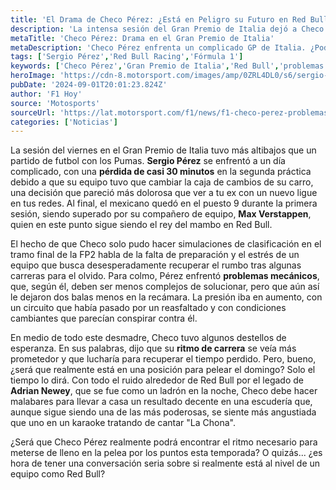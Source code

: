 ```yaml
---
title: 'El Drama de Checo Pérez: ¿Está en Peligro su Futuro en Red Bull?'
description: 'La intensa sesión del Gran Premio de Italia dejó a Checo Pérez en una encrucijada. Entre problemas mecánicos y presión, ¿podrá hallar su ritmo y mantener su lugar en Red Bull?'
metaTitle: 'Checo Pérez: Drama en el Gran Premio de Italia'
metaDescription: 'Checo Pérez enfrenta un complicado GP de Italia. ¿Podrá encontrar el ritmo necesario para mantener su lugar en Red Bull?'
tags: ['Sergio Pérez','Red Bull Racing','Fórmula 1']
keywords: ['Checo Pérez','Gran Premio de Italia','Red Bull','problemas mecánicos','motor racing']
heroImage: 'https://cdn-8.motorsport.com/images/amp/0ZRL4DL0/s6/sergio-perez-red-bull-racing.jpg'
pubDate: '2024-09-01T20:01:23.824Z'
author: 'F1 Hoy'
source: 'Motosports'
sourceUrl: 'https://lat.motorsport.com/f1/news/f1-checo-perez-problemas-viernes-red-bull-italia-2024/10649431/?utm_source=RSS&utm_medium=referral&utm_campaign=RSS-F1&utm_term=News&utm_content=lat'
categories: ['Noticias']
---
```

La sesión del viernes en el Gran Premio de Italia tuvo más altibajos que un partido de futbol con los Pumas. **Sergio Pérez** se enfrentó a un día complicado, con una **pérdida de casi 30 minutos** en la segunda práctica debido a que su equipo tuvo que cambiar la caja de cambios de su carro, una decisión que pareció más dolorosa que ver a tu ex con un nuevo ligue en tus redes. Al final, el mexicano quedó en el puesto 9 durante la primera sesión, siendo superado por su compañero de equipo, **Max Verstappen**, quien en este punto sigue siendo el rey del mambo en Red Bull.

El hecho de que Checo solo pudo hacer simulaciones de clasificación en el tramo final de la FP2 habla de la falta de preparación y el estrés de un equipo que busca desesperadamente recuperar el rumbo tras algunas carreras para el olvido. Para colmo, Pérez enfrentó **problemas mecánicos**, que, según él, deben ser menos complejos de solucionar, pero que aún así le dejaron dos balas menos en la recámara. La presión iba en aumento, con un circuito que había pasado por un reasfaltado y con condiciones cambiantes que parecían conspirar contra él.

En medio de todo este desmadre, Checo tuvo algunos destellos de esperanza. En sus palabras, dijo que su **ritmo de carrera** se veía más prometedor y que lucharía para recuperar el tiempo perdido. Pero, bueno, ¿será que realmente está en una posición para pelear el domingo? Solo el tiempo lo dirá. Con todo el ruido alrededor de Red Bull por el legado de **Adrian Newey**, que se fue como un ladrón en la noche, Checo debe hacer malabares para llevar a casa un resultado decente en una escudería que, aunque sigue siendo una de las más poderosas, se siente más angustiada que uno en un karaoke tratando de cantar "La Chona".

¿Será que Checo Pérez realmente podrá encontrar el ritmo necesario para meterse de lleno en la pelea por los puntos esta temporada? O quizás... ¿es hora de tener una conversación seria sobre si realmente está al nivel de un equipo como Red Bull?


